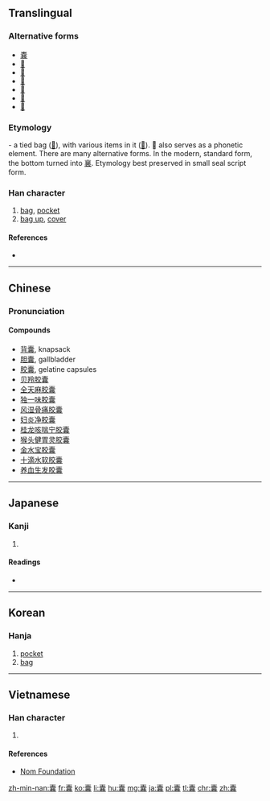 {{also|嚢}}
==Translingual==

===Alternative forms===
* [[嚢]]
* [[𡄜]]
* [[𢑿]]
* [[𣡦]]
* [[𣡪]]
* [[𧛦]]
* [[𣡏]]

===Etymology===
{{Han etyl}}
{{liushu|ic}} - a tied bag ([[𣒚]]), with various items in it ([[𤕦]]). 𤕦 also serves as a phonetic element. There are many alternative forms. In the modern, standard form, the bottom turned into [[襄]]. Etymology best preserved in small seal script form.

===Han character===
{{Han char|rn=30|rad=口|as=19|sn=22|four=0073<sub>2</sub>|canj=十月口口女 (JBRRV)|ids=}}

# [[bag]], [[pocket]]
# [[bag up]], [[cover]]

====References====
* {{Han ref|kx=0215.140|dkj=04633|dj=0438.140|hdz=10707.130|uh=56CA|ud=22218|bh=C56E|bd=50542}}

----

==Chinese==
{{zh-forms}}

===Pronunciation===
{{zh-pron
|m=náng
|c=nong4
|mc=y
|oc=y
|ma=
|cat=n,v
}}

====Compounds====
* [[背囊]], knapsack
* [[胆囊]], gallbladder
* [[胶囊]], gelatine capsules
* [[贝羚胶囊]]
* [[全天麻胶囊]]
* [[独一味胶囊]]
* [[风湿骨痛胶囊]]
* [[妇炎净胶囊]]
* [[桂龙咳喘宁胶囊]]
* [[猴头健胃灵胶囊]]
* [[金水宝胶囊]]
* [[十滴水软胶囊]]
* [[养血生发胶囊]]

----

==Japanese==

===Kanji===
{{ja-kanji|grade=|rs=口19}}

# {{defn|lang=ja|sort=口19}}

====Readings====
* {{ja-readings|on=[[のう]] (nō)|kun=[[ふくろ]] (fukuro)}}

----

==Korean==

===Hanja===
{{ko-hanja|hangeul=낭|rv=nang|mr=nang}}

# [[pocket]]
# [[bag]]

----

==Vietnamese==

===Han character===
{{vi-hantu|[[nang]], [[nẵng]]|rs=口19}}

# {{defn|lang=vi|sort=口19}}

====References====
* [http://nomfoundation.org/common/nom_details.php?codepoint=56ca Nom Foundation]

[[zh-min-nan:囊]]
[[fr:囊]]
[[ko:囊]]
[[li:囊]]
[[hu:囊]]
[[mg:囊]]
[[ja:囊]]
[[pl:囊]]
[[tl:囊]]
[[chr:囊]]
[[zh:囊]]